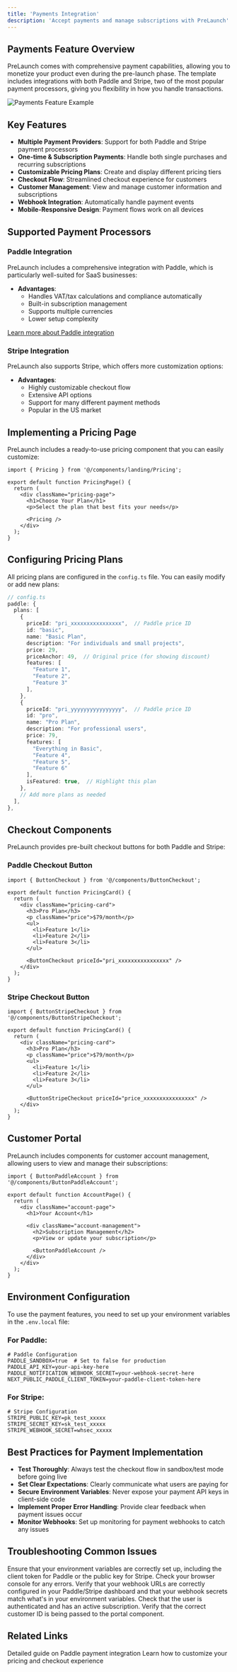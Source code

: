 ```yaml
---
title: 'Payments Integration'
description: 'Accept payments and manage subscriptions with PreLaunch'
---
```


## Payments Feature Overview

PreLaunch comes with comprehensive payment capabilities, allowing you to monetize your product even during the pre-launch phase. The template includes integrations with both Paddle and Stripe, two of the most popular payment processors, giving you flexibility in how you handle transactions.

<img src="/images/payments-demo.png" alt="Payments Feature Example" />

## Key Features

- **Multiple Payment Providers**: Support for both Paddle and Stripe payment processors
- **One-time & Subscription Payments**: Handle both single purchases and recurring subscriptions
- **Customizable Pricing Plans**: Create and display different pricing tiers
- **Checkout Flow**: Streamlined checkout experience for customers
- **Customer Management**: View and manage customer information and subscriptions
- **Webhook Integration**: Automatically handle payment events
- **Mobile-Responsive Design**: Payment flows work on all devices

## Supported Payment Processors

### Paddle Integration

PreLaunch includes a comprehensive integration with Paddle, which is particularly well-suited for SaaS businesses:

- **Advantages**: 
  - Handles VAT/tax calculations and compliance automatically
  - Built-in subscription management
  - Supports multiple currencies
  - Lower setup complexity

[Learn more about Paddle integration](/features/payments/paddle-integration)

### Stripe Integration

PreLaunch also supports Stripe, which offers more customization options:

- **Advantages**:
  - Highly customizable checkout flow
  - Extensive API options
  - Support for many different payment methods
  - Popular in the US market

## Implementing a Pricing Page

PreLaunch includes a ready-to-use pricing component that you can easily customize:

```tsx
import { Pricing } from '@/components/landing/Pricing';

export default function PricingPage() {
  return (
    <div className="pricing-page">
      <h1>Choose Your Plan</h1>
      <p>Select the plan that best fits your needs</p>
      
      <Pricing />
    </div>
  );
}
```

## Configuring Pricing Plans

All pricing plans are configured in the `config.ts` file. You can easily modify or add new plans:

```typescript
// config.ts
paddle: {
  plans: [
    {
      priceId: "pri_xxxxxxxxxxxxxxxx",  // Paddle price ID
      id: "basic",
      name: "Basic Plan",
      description: "For individuals and small projects",
      price: 29,
      priceAnchor: 49,  // Original price (for showing discount)
      features: [
        "Feature 1",
        "Feature 2",
        "Feature 3"
      ],
    },
    {
      priceId: "pri_yyyyyyyyyyyyyyyy",  // Paddle price ID
      id: "pro",
      name: "Pro Plan",
      description: "For professional users",
      price: 79,
      features: [
        "Everything in Basic",
        "Feature 4",
        "Feature 5",
        "Feature 6"
      ],
      isFeatured: true,  // Highlight this plan
    },
    // Add more plans as needed
  ],
},
```

## Checkout Components

PreLaunch provides pre-built checkout buttons for both Paddle and Stripe:

### Paddle Checkout Button

```tsx
import { ButtonCheckout } from '@/components/ButtonCheckout';

export default function PricingCard() {
  return (
    <div className="pricing-card">
      <h3>Pro Plan</h3>
      <p className="price">$79/month</p>
      <ul>
        <li>Feature 1</li>
        <li>Feature 2</li>
        <li>Feature 3</li>
      </ul>
      
      <ButtonCheckout priceId="pri_xxxxxxxxxxxxxxxx" />
    </div>
  );
}
```

### Stripe Checkout Button

```tsx
import { ButtonStripeCheckout } from '@/components/ButtonStripeCheckout';

export default function PricingCard() {
  return (
    <div className="pricing-card">
      <h3>Pro Plan</h3>
      <p className="price">$79/month</p>
      <ul>
        <li>Feature 1</li>
        <li>Feature 2</li>
        <li>Feature 3</li>
      </ul>
      
      <ButtonStripeCheckout priceId="price_xxxxxxxxxxxxxxxx" />
    </div>
  );
}
```

## Customer Portal

PreLaunch includes components for customer account management, allowing users to view and manage their subscriptions:

```tsx
import { ButtonPaddleAccount } from '@/components/ButtonPaddleAccount';

export default function AccountPage() {
  return (
    <div className="account-page">
      <h1>Your Account</h1>
      
      <div className="account-management">
        <h2>Subscription Management</h2>
        <p>View or update your subscription</p>
        
        <ButtonPaddleAccount />
      </div>
    </div>
  );
}
```

## Environment Configuration

To use the payment features, you need to set up your environment variables in the `.env.local` file:

### For Paddle:

```
# Paddle Configuration
PADDLE_SANDBOX=true  # Set to false for production
PADDLE_API_KEY=your-api-key-here
PADDLE_NOTIFICATION_WEBHOOK_SECRET=your-webhook-secret-here
NEXT_PUBLIC_PADDLE_CLIENT_TOKEN=your-paddle-client-token-here
```

### For Stripe:

```
# Stripe Configuration
STRIPE_PUBLIC_KEY=pk_test_xxxxx
STRIPE_SECRET_KEY=sk_test_xxxxx
STRIPE_WEBHOOK_SECRET=whsec_xxxxx
```

## Best Practices for Payment Implementation

- **Test Thoroughly**: Always test the checkout flow in sandbox/test mode before going live
- **Set Clear Expectations**: Clearly communicate what users are paying for
- **Secure Environment Variables**: Never expose your payment API keys in client-side code
- **Implement Proper Error Handling**: Provide clear feedback when payment issues occur
- **Monitor Webhooks**: Set up monitoring for payment webhooks to catch any issues

## Troubleshooting Common Issues

<AccordionGroup>
  <Accordion title="Checkout button not working">
    Ensure that your environment variables are correctly set up, including the client token for Paddle or the public key for Stripe. Check your browser console for any errors.
  </Accordion>
  <Accordion title="Webhooks not receiving events">
    Verify that your webhook URLs are correctly configured in your Paddle/Stripe dashboard and that your webhook secrets match what's in your environment variables.
  </Accordion>
  <Accordion title="Customer portal not loading">
    Check that the user is authenticated and has an active subscription. Verify that the correct customer ID is being passed to the portal component.
  </Accordion>
</AccordionGroup>

## Related Links

<CardGroup cols={2}>
  <Card
    title="Paddle Integration"
    icon="credit-card"
    href="/features/payments/paddle-integration"
  >
    Detailed guide on Paddle payment integration
  </Card>
  <Card
    title="Customization"
    icon="paint-brush"
    href="/customization/configuration"
  >
    Learn how to customize your pricing and checkout experience
  </Card>
</CardGroup> 